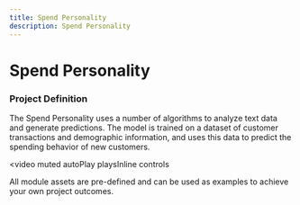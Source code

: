 ```yaml
---
title: Spend Personality
description: Spend Personality
---
```


# Spend Personality

### Project Definition

The Spend Personality uses a number of algorithms to analyze text data and generate predictions. The model is trained on a dataset of customer transactions and demographic information, and uses this data to predict the spending behavior of new customers.

<video
  muted
  autoPlay
  playsInline
  controls
>
  <source src="/images/modules/spend_personality/spend-personality-01.mp4" />
</video>

All module assets are pre-defined and can be used as examples to achieve your own project outcomes.
